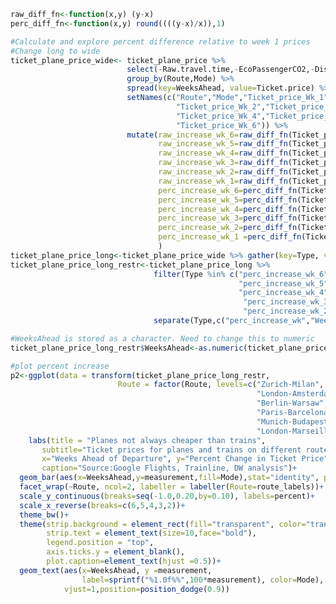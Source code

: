 ```r
raw_diff_fn<-function(x,y) (y-x)
perc_diff_fn<-function(x,y) round((((y-x)/x)),1)

#Calculate and explore percent difference relative to week 1 prices
#Change long to wide 
ticket_plane_price_wide<- ticket_plane_price %>% 
                          select(-Raw.travel.time,-EcoPassengerCO2,-Distance) %>% 
                          group_by(Route,Mode) %>% 
                          spread(key=WeeksAhead, value=Ticket.price) %>%
                          setNames(c("Route","Mode","Ticket_price_Wk_1",
                                     "Ticket_price_Wk_2","Ticket_price_Wk_3",
                                     "Ticket_price_Wk_4","Ticket_price_Wk_5",
                                     "Ticket_price_Wk_6")) %>%
                          mutate(raw_increase_wk_6=raw_diff_fn(Ticket_price_Wk_1,Ticket_price_Wk_6),
                                 raw_increase_wk_5=raw_diff_fn(Ticket_price_Wk_1,Ticket_price_Wk_5),
                                 raw_increase_wk_4=raw_diff_fn(Ticket_price_Wk_1,Ticket_price_Wk_4),
                                 raw_increase_wk_3=raw_diff_fn(Ticket_price_Wk_1,Ticket_price_Wk_3),
                                 raw_increase_wk_2=raw_diff_fn(Ticket_price_Wk_1,Ticket_price_Wk_2),
                                 raw_increase_wk_1=raw_diff_fn(Ticket_price_Wk_1,Ticket_price_Wk_1),
                                 perc_increase_wk_6=perc_diff_fn(Ticket_price_Wk_1,Ticket_price_Wk_6),
                                 perc_increase_wk_5=perc_diff_fn(Ticket_price_Wk_1,Ticket_price_Wk_5),
                                 perc_increase_wk_4=perc_diff_fn(Ticket_price_Wk_1,Ticket_price_Wk_4),
                                 perc_increase_wk_3=perc_diff_fn(Ticket_price_Wk_1,Ticket_price_Wk_3),
                                 perc_increase_wk_2=perc_diff_fn(Ticket_price_Wk_1,Ticket_price_Wk_2),
                                 perc_increase_wk_1 =perc_diff_fn(Ticket_price_Wk_1,Ticket_price_Wk_1)
                                 )
ticket_plane_price_long<-ticket_plane_price_wide %>% gather(key=Type, value=measurement,3:20)
ticket_plane_price_long_restr<-ticket_plane_price_long %>% 
                                filter(Type %in% c("perc_increase_wk_6",
                                                   "perc_increase_wk_5",
                                                   "perc_increase_wk_4",
                                                    "perc_increase_wk_3",
                                                    "perc_increase_wk_2")) %>%
                                separate(Type,c("perc_increase_wk","WeeksAhead"),"_wk_")

#WeeksAhead is stored as a character. Need to change this to numeric
ticket_plane_price_long_restr$WeeksAhead<-as.numeric(ticket_plane_price_long_restr$WeeksAhead)

#plot percent increase
p2<-ggplot(data = transform(ticket_plane_price_long_restr,
                        Route = factor(Route, levels=c("Zurich-Milan",
                                                       "London-Amsterdam",
                                                       "Berlin-Warsaw",
                                                       "Paris-Barcelona",
                                                       "Munich-Budapest",
                                                       "London-Marseille"))))+
    labs(title = "Planes not always cheaper than trains",
       subtitle="Ticket prices for planes and trains on different routes",
       x="Weeks Ahead of Departure", y="Percent Change in Ticket Price",
       caption="Source:Google Flights, Trainline, DW analysis")+
  geom_bar(aes(x=WeeksAhead,y=measurement,fill=Mode),stat="identity", position="dodge")+
  facet_wrap(~Route, ncol=2, labeller = labeller(Route=route_labels))+
  scale_y_continuous(breaks=seq(-1.0,0.20,by=0.10), labels=percent)+
  scale_x_reverse(breaks=c(6,5,4,3,2))+
  theme_bw()+
  theme(strip.background = element_rect(fill="transparent", color="transparent"),
        strip.text = element_text(size=10,face="bold"),
        legend.position = "top",
        axis.ticks.y = element_blank(),
        plot.caption=element_text(hjust =0.5))+
  geom_text(aes(x=WeeksAhead, y =measurement, 
                label=sprintf("%1.0f%%",100*measurement), color=Mode),
            vjust=1,position=position_dodge(0.9))
```




